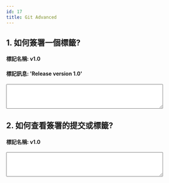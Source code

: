 ```yaml
---
id: 17
title: Git Advanced
---
```



## 1. 如何簽署一個標籤?
#### 標記名稱: v1.0
#### 標記訊息: 'Release version 1.0'
<form id="1">
  <textarea name="answer1" rows="4" cols="50"></textarea>
</form>

## 2. 如何查看簽署的提交或標籤?
#### 標記名稱: v1.0 
<form id="2">
  <textarea name="answer1" rows="4" cols="50"></textarea>
</form>

